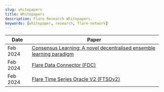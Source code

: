 ```yaml
---
slug: whitepapers
title: Whitepapers
description: Flare Research Whitepapers.
keywords: [whitepaper, research, flare-network]
---
```


| **Date** | **Paper**                                                                                                                           |
| -------- | ----------------------------------------------------------------------------------------------------------------------------------- |
| Feb 2024 | [Consensus Learning: A novel decentralised ensemble learning paradigm](@site/static/pdf/whitepapers/20240225-ConsensusLearning.pdf) |
| Feb 2024 | [Flare Data Connector (FDC)](@site/static/pdf/whitepapers/20240224-FlareDataConnector.pdf)                                          |
| Feb 2024 | [Flare Time Series Oracle V2 (FTSOv2)](@site/static/pdf/whitepapers/20240223-FlareTimeSeriesOracleV2.pdf)                           |
